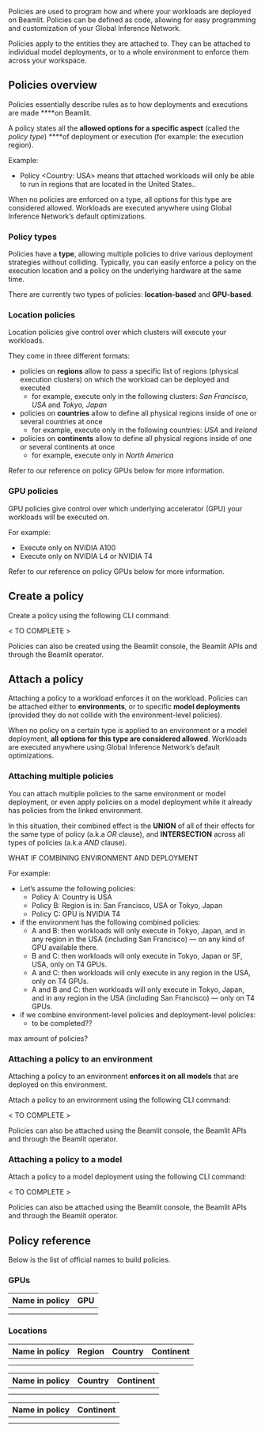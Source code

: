 Policies are used to program how and where your workloads are deployed on Beamlit. Policies can be defined as code, allowing for easy programming and customization of your Global Inference Network.

Policies apply to the entities they are attached to. They can be attached to individual model deployments, or to a whole environment to enforce them across your workspace.

## Policies overview

Policies essentially describe rules as to how deployments and executions are made ****on Beamlit. 

A policy states all the **allowed options for a specific aspect** (called the *policy type*) ****of deployment or execution (for example: the execution region). 

Example:

- Policy <Country: USA> means that attached workloads will only be able to run in regions that are located in the United States..

When no policies are enforced on a type, all options for this type are considered allowed. Workloads are executed anywhere using Global Inference Network’s default optimizations.

### Policy types

Policies have a **type**, allowing multiple policies to drive various deployment strategies without colliding. Typically, you can easily enforce a policy on the execution location and a policy on the underlying hardware at the same time.

There are currently two types of policies: **location-based** and **GPU-based**.

### Location policies

Location policies give control over which clusters will execute your workloads.

They come in three different formats: 

- policies on **regions** allow to pass a specific list of regions (physical execution clusters) on which the workload can be deployed and executed
    - for example, execute only in the following clusters: *San Francisco, USA* and *Tokyo, Japan*
- policies on **countries** allow to define all physical regions inside of one or several countries at once
    - for example, execute only in the following countries: *USA* and *Ireland*
- policies on **continents** allow to define all physical regions inside of one or several continents at once
    - for example, execute only in *North America*

Refer to our reference on policy GPUs below for more information.

### GPU policies

GPU policies give control over which underlying accelerator (GPU) your workloads will be executed on. 

For example:

- Execute only on NVIDIA A100
- Execute only on NVIDIA L4 or NVIDIA T4

Refer to our reference on policy GPUs below for more information.

## Create a policy

Create a policy using the following CLI command:

< TO COMPLETE >

Policies can also be created using the Beamlit console, the Beamlit APIs and through the Beamlit operator.

## Attach a policy

Attaching a policy to a workload enforces it on the workload. Policies can be attached either to **environments**, or to specific **model deployments** (provided they do not collide with the environment-level policies).

When no policy on a certain type is applied to an environment or a model deployment, **all options for this type are considered allowed**. Workloads are executed anywhere using Global Inference Network’s default optimizations.

### Attaching multiple policies

You can attach multiple policies to the same environment or model deployment, or even apply policies on a model deployment while it already has policies from the linked environment. 

In this situation, their combined effect is the **UNION** of all of their effects for the same type of policy (a.k.a *OR* clause), and **INTERSECTION** across all types of policies (a.k.a *AND* clause).

WHAT IF COMBINING ENVIRONMENT AND DEPLOYMENT

For example:

- Let’s assume the following policies:
    - Policy A: Country is USA
    - Policy B: Region is in: San Francisco, USA or Tokyo, Japan
    - Policy C: GPU is NVIDIA T4
- if the environment has the following combined policies:
    - A and B: then workloads will only execute in Tokyo, Japan, and in any region in the USA (including San Francisco) — on any kind of GPU available there.
    - B and C: then workloads will only execute in Tokyo, Japan or SF, USA, only on T4 GPUs.
    - A and C: then workloads will only execute in any region in the USA, only on T4 GPUs.
    - A and B and C: then workloads will only execute in Tokyo, Japan, and in any region in the USA (including San Francisco) — only on T4 GPUs.
- if we combine environment-level policies and deployment-level policies:
    - to be completed??

max amount of policies?

### Attaching a policy to an environment

Attaching a policy to an environment **enforces it on all models** that are deployed on this environment.

Attach a policy to an environment using the following CLI command:

< TO COMPLETE >

Policies can also be attached using the Beamlit console, the Beamlit APIs and through the Beamlit operator.

### Attaching a policy to a model

Attach a policy to a model deployment using the following CLI command:

< TO COMPLETE >

Policies can also be attached using the Beamlit console, the Beamlit APIs and through the Beamlit operator.

## Policy reference

Below is the list of official names to build policies.

### GPUs

| **Name in policy** | **GPU** |
| --- | --- |
|  |  |
|  |  |

### Locations

| **Name in policy** | **Region** | **Country** | **Continent** |
| --- | --- | --- | --- |
|  |  |  |  |
|  |  |  |  |

| **Name in policy** | **Country** | **Continent** |
| --- | --- | --- |
|  |  |  |
|  |  |  |

| **Name in policy** | **Continent** |
| --- | --- |
|  |  |
|  |  |